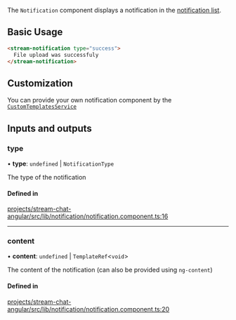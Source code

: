 The `Notification` component displays a notification in the [notification list](./NotificationListComponent.mdx).

## Basic Usage

```html
<stream-notification type="success">
  File upload was successfuly
</stream-notification>
```

## Customization

You can provide your own notification component by the [`CustomTemplatesService`](../services/CustomTemplatesService.mdx)

[//]: # "Start of generated content"

## Inputs and outputs

### type

• **type**: `undefined` \| `NotificationType`

The type of the notification

#### Defined in

[projects/stream-chat-angular/src/lib/notification/notification.component.ts:16](https://github.com/GetStream/stream-chat-angular/blob/11eff40f981f3028e1dd8041e8d3a01b1cfa2de9/projects/stream-chat-angular/src/lib/notification/notification.component.ts#L16)

---

### content

• **content**: `undefined` \| `TemplateRef`\<`void`\>

The content of the notification (can also be provided using `ng-content`)

#### Defined in

[projects/stream-chat-angular/src/lib/notification/notification.component.ts:20](https://github.com/GetStream/stream-chat-angular/blob/11eff40f981f3028e1dd8041e8d3a01b1cfa2de9/projects/stream-chat-angular/src/lib/notification/notification.component.ts#L20)

[//]: # "End of generated content"
